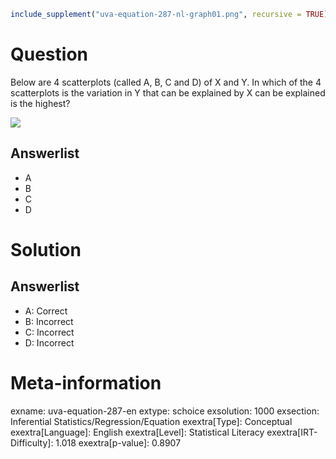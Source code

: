 ```r
include_supplement("uva-equation-287-nl-graph01.png", recursive = TRUE)
```

Question
========

Below are 4 scatterplots (called A, B, C and D) of X and Y. In which of the 4 scatterplots is the variation in Y that can be explained by X can be explained is the highest?

![](uva-equation-287-nl-graph01.png)

Answerlist
----------

* A
* B
* C
* D

Solution
========

Answerlist
----------

* A: Correct
* B: Incorrect
* C: Incorrect
* D: Incorrect

Meta-information
================
exname: uva-equation-287-en
extype: schoice
exsolution: 1000
exsection: Inferential Statistics/Regression/Equation
exextra[Type]: Conceptual
exextra[Language]: English
exextra[Level]: Statistical Literacy
exextra[IRT-Difficulty]: 1.018
exextra[p-value]: 0.8907

